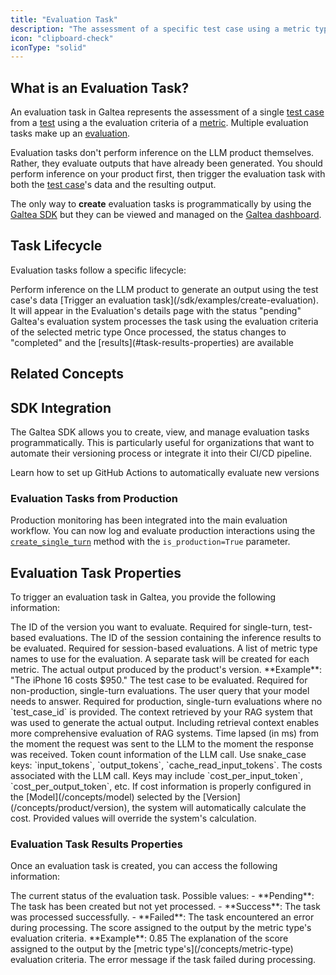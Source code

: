 ```yaml
---
title: "Evaluation Task"
description: "The assessment of a specific test case using a metric type"
icon: "clipboard-check"
iconType: "solid"
---
```



## What is an Evaluation Task?

An evaluation task in Galtea represents the assessment of a single [test case](/concepts/product/test/case) from a [test](/concepts/product/test) using a the evaluation criteria of a [metric](/concepts/metric-type). Multiple evaluation tasks make up an [evaluation](/concepts/product/version/session/evaluation).

<Note>Evaluation tasks don't perform inference on the LLM product themselves. Rather, they evaluate outputs that have already been generated. You should perform inference on your product first, then trigger the evaluation task with both the [test case](/concepts/product/test/case)'s data and the resulting output.</Note>

The only way to **create** evaluation tasks is programmatically by using the [Galtea SDK](/sdk/api/evaluation-task/service) but they can be viewed and managed on the [Galtea dashboard](https://platform.galtea.ai/).

## Task Lifecycle

Evaluation tasks follow a specific lifecycle:

<Steps>
  <Step title="Inference">Perform inference on the LLM product to generate an output using the test case's data</Step>
  <Step title="Creation">[Trigger an evaluation task](/sdk/examples/create-evaluation). It will appear in the Evaluation's details page with the status "pending"</Step>
  <Step title="Processing">Galtea's evaluation system processes the task using the evaluation criteria of the selected metric type</Step>
  <Step title="Completion">Once processed, the status changes to "completed" and the [results](#task-results-properties) are available</Step>
</Steps>

## Related Concepts

<CardGroup cols={2}>
  <TestCard />
  <TestCaseCard />
  <EvaluationCard />
  <MetricTypeCard />
</CardGroup>

## SDK Integration

The Galtea SDK allows you to create, view, and manage evaluation tasks programmatically. This is particularly useful for organizations that want to automate their versioning process or integrate it into their CI/CD pipeline.

<CardGroup cols={2}>
  <SDKEvaluationTaskServiceCard />
  <Card title="GitHub Actions" icon="code-compare" href="/sdk/integrations/github-actions">
    Learn how to set up GitHub Actions to automatically evaluate new versions
  </Card>
</CardGroup>

### Evaluation Tasks from Production

Production monitoring has been integrated into the main evaluation workflow. You can now log and evaluate production interactions using the [`create_single_turn`](/sdk/api/evaluation-task/create-single-turn) method with the `is_production=True` parameter.

## Evaluation Task Properties

To trigger an evaluation task in Galtea, you provide the following information:

<ResponseField name="Version ID" type="string" required>
  The ID of the version you want to evaluate. Required for single-turn, test-based evaluations.
</ResponseField>

<ResponseField name="Session ID" type="string" required>
  The ID of the session containing the inference results to be evaluated. Required for session-based evaluations.
</ResponseField>

<ResponseField name="Metrics" type="list[string]" required>
  A list of metric type names to use for the evaluation. A separate task will be created for each metric.
</ResponseField>

<ResponseField name="Actual Output" type="Text" required>
  The actual output produced by the product's version. **Example**: "The iPhone 16 costs $950."
</ResponseField>

<ResponseField name="Test Case ID" type="Test Case" optional>
  The test case to be evaluated. Required for non-production, single-turn evaluations.
</ResponseField>

<ResponseField name="Input" type="Text" optional>
  The user query that your model needs to answer. Required for production, single-turn evaluations where no `test_case_id` is provided.
</ResponseField>

<ResponseField name="Retrieval Context" type="Text" optional>
  The context retrieved by your RAG system that was used to generate the actual output.
  <Note>
    Including retrieval context enables more comprehensive evaluation of RAG systems.
  </Note>
</ResponseField>

<ResponseField name="Latency" type="float" optional>
  Time lapsed (in ms) from the moment the request was sent to the LLM to the moment the response was received.
</ResponseField>

<ResponseField name="Usage Info" type="Object" optional>
  Token count information of the LLM call. Use snake_case keys: `input_tokens`, `output_tokens`, `cache_read_input_tokens`.
</ResponseField>

<ResponseField name="Cost Info" type="Object" optional>
  The costs associated with the LLM call. Keys may include `cost_per_input_token`, `cost_per_output_token`, etc.
  <Warning>
    If cost information is properly configured in the [Model](/concepts/model) selected by the [Version](/concepts/product/version), the system will automatically calculate the cost. Provided values will override the system's calculation.
  </Warning>
</ResponseField>

### Evaluation Task Results Properties

Once an evaluation task is created, you can access the following information:

<ResponseField name="Status" type="Enum">
  The current status of the evaluation task.
  Possible values:
  - **Pending**: The task has been created but not yet processed.
  - **Success**: The task was processed successfully.
  - **Failed**: The task encountered an error during processing.
</ResponseField>

<ResponseField name="Score" type="Number">
  The score assigned to the output by the metric type's evaluation criteria. **Example**: 0.85
</ResponseField>

<ResponseField name="Reason" type="Text">
  The explanation of the score assigned to the output by the [metric type's](/concepts/metric-type) evaluation criteria.
</ResponseField>

<ResponseField name="Error" type="Text">
  The error message if the task failed during processing.
</ResponseField>